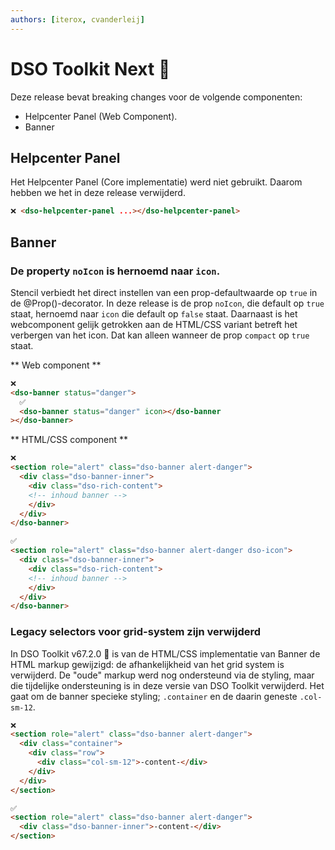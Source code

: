 ```yaml
---
authors: [iterox, cvanderleij]
---
```


# DSO Toolkit Next 📜

Deze release bevat breaking changes voor de volgende componenten:

- Helpcenter Panel (Web Component).
- Banner

<!-- truncate -->

## Helpcenter Panel

Het Helpcenter Panel (Core implementatie) werd niet gebruikt. Daarom hebben we het in deze release verwijderd.

```html
❌ <dso-helpcenter-panel ...></dso-helpcenter-panel>
```

## Banner

### De property `noIcon` is hernoemd naar `icon`.

Stencil verbiedt het direct instellen van een prop-defaultwaarde op `true` in de @Prop()-decorator. In deze release is de prop `noIcon`, die default op `true` staat, hernoemd naar `icon` die default op `false` staat. Daarnaast is het webcomponent gelijk getrokken aan de HTML/CSS variant betreft het verbergen van het icon. Dat kan alleen wanneer de prop `compact` op `true` staat.

** Web component **

```html
❌
<dso-banner status="danger">
  ✅
  <dso-banner status="danger" icon></dso-banner
></dso-banner>
```

** HTML/CSS component **

```html
❌
<section role="alert" class="dso-banner alert-danger">
  <div class="dso-banner-inner">
    <div class="dso-rich-content">
    <!-- inhoud banner -->
    </div>
  </div>
</dso-banner>

✅
<section role="alert" class="dso-banner alert-danger dso-icon">
  <div class="dso-banner-inner">
    <div class="dso-rich-content">
    <!-- inhoud banner -->
    </div>
  </div>
</dso-banner>
```

### Legacy selectors voor grid-system zijn verwijderd

In DSO Toolkit v67.2.0 👹 is van de HTML/CSS implementatie van Banner de HTML markup gewijzigd: de afhankelijkheid van het grid system is verwijderd. De "oude" markup werd nog ondersteund via de styling, maar die tijdelijke ondersteuning is in deze versie van DSO Toolkit verwijderd. Het gaat om de banner specieke styling; `.container` en de daarin geneste `.col-sm-12`.

```html
❌
<section role="alert" class="dso-banner alert-danger">
  <div class="container">
    <div class="row">
      <div class="col-sm-12">-content-</div>
    </div>
  </div>
</section>

✅
<section role="alert" class="dso-banner alert-danger">
  <div class="dso-banner-inner">-content-</div>
</section>
```
